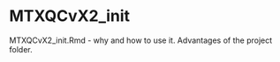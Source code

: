 # MTXQCvX2_init{#init}

MTXQCvX2_init.Rmd - why and how to use it. Advantages of the project folder.